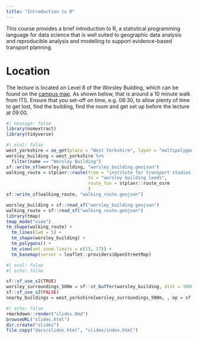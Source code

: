 ```yaml
---
title: "Introduction to R"
---
```


This course provides a brief introduction to R, a statistical programming language for data science that is well suited to geographic data analysis and reproducible analysis and modelling to support evidence-based transport planning.

# Location

The lecture is located on Level 8 of the Worsley Building, which can be found on the [campus map](https://www.leeds.ac.uk/campusmap).
As shown below, that is around a 10 minute walk from ITS.
Ensure that you set-off on time, e.g. 08:30, to allow plenty of time to get lost, find the building, find the room and get set up before the lecture at 09:00.

```r
#| message: false
library(osmextract)
library(tidyverse)
```


```r
#| eval: false
west_yorkshire = oe_get(place = "West Yorkshire", layer = "multipolygons")
worsley_building = west_yorkshire %>%
  filter(name == "Worsley Building")
sf::write_sf(worsley_building, "worsley_building.geojson")
walking_route = stplanr::route(from = "institute for transport studies leeds",
                               to = "worsley building leeds",
                               route_fun = stplanr::route_osrm
                               )
sf::write_sf(walking_route, "walking_route.geojson")
```

```r
worsley_building = sf::read_sf("worsley_building.geojson")
walking_route = sf::read_sf("walking_route.geojson")
library(tmap)
tmap_mode("view")
tm_shape(walking_route) +
  tm_lines(lwd = 5) +
  tm_shape(worsley_building) +
  tm_polygons() +
  tm_view(set.zoom.limits = c(15, 17)) +
  tm_basemap(server = leaflet::providers$OpenStreetMap)
```

```r
#| eval: false
#| echo: false

sf::sf_use_s2(TRUE)
worsley_surroundings_500m = sf::st_buffer(worsley_building, dist = 1000)
sf::sf_use_s2(FALSE)
nearby_buildings = west_yorkshire[worsley_surroundings_500m, , op = sf::st_within]

```

```r
#| echo: false
rmarkdown::render("slides.Rmd")
browseURL("slides.html")
dir.create("slides")
file.copy("docs/slides.html", "slides/index.html")
```

